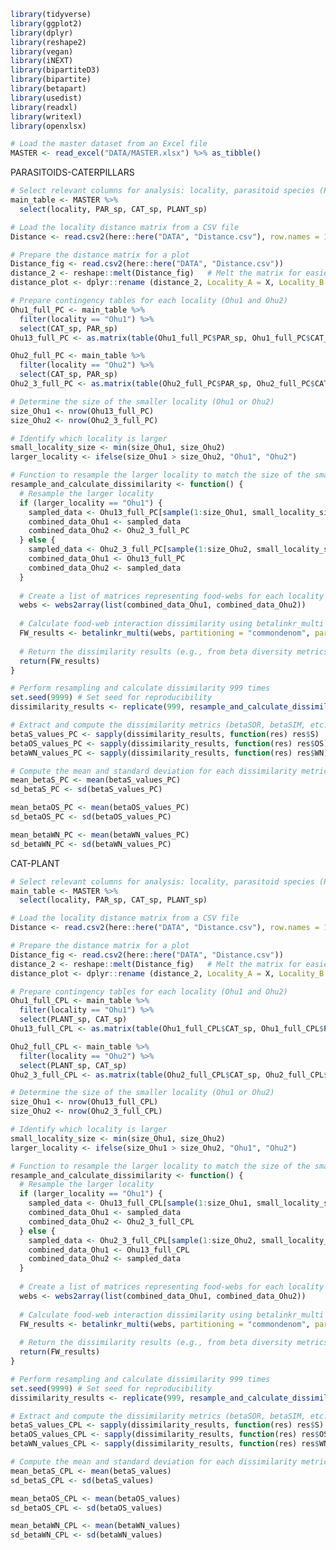 
```r
library(tidyverse)
library(ggplot2)
library(dplyr)
library(reshape2)
library(vegan)
library(iNEXT)
library(bipartiteD3)
library(bipartite)
library(betapart)
library(usedist)
library(readxl)
library(writexl)
library(openxlsx)

# Load the master dataset from an Excel file
MASTER <- read_excel("DATA/MASTER.xlsx") %>% as_tibble()
```



PARASITOIDS-CATERPILLARS
```r


# Select relevant columns for analysis: locality, parasitoid species (PAR_sp), caterpillar species (CAT_sp), and plant species (PLANT_sp)
main_table <- MASTER %>%
  select(locality, PAR_sp, CAT_sp, PLANT_sp)

# Load the locality distance matrix from a CSV file
Distance <- read.csv2(here::here("DATA", "Distance.csv"), row.names = 1) # Load distance matrix of localities

# Prepare the distance matrix for a plot
Distance_fig <- read.csv2(here::here("DATA", "Distance.csv"))
distance_2 <- reshape::melt(Distance_fig)   # Melt the matrix for easier plotting
distance_plot <- dplyr::rename (distance_2, Locality_A = X, Locality_B = variable, distance = value)  # Rename columns for clarity

# Prepare contingency tables for each locality (Ohu1 and Ohu2)
Ohu1_full_PC <- main_table %>%
  filter(locality == "Ohu1") %>%
  select(CAT_sp, PAR_sp)
Ohu13_full_PC <- as.matrix(table(Ohu1_full_PC$PAR_sp, Ohu1_full_PC$CAT_sp))

Ohu2_full_PC <- main_table %>%
  filter(locality == "Ohu2") %>%
  select(CAT_sp, PAR_sp)
Ohu2_3_full_PC <- as.matrix(table(Ohu2_full_PC$PAR_sp, Ohu2_full_PC$CAT_sp))

# Determine the size of the smaller locality (Ohu1 or Ohu2)
size_Ohu1 <- nrow(Ohu13_full_PC)
size_Ohu2 <- nrow(Ohu2_3_full_PC)

# Identify which locality is larger
small_locality_size <- min(size_Ohu1, size_Ohu2)
larger_locality <- ifelse(size_Ohu1 > size_Ohu2, "Ohu1", "Ohu2")

# Function to resample the larger locality to match the size of the smaller locality and calculate dissimilarity
resample_and_calculate_dissimilarity <- function() {
  # Resample the larger locality
  if (larger_locality == "Ohu1") {
    sampled_data <- Ohu13_full_PC[sample(1:size_Ohu1, small_locality_size), ]
    combined_data_Ohu1 <- sampled_data
    combined_data_Ohu2 <- Ohu2_3_full_PC
  } else {
    sampled_data <- Ohu2_3_full_PC[sample(1:size_Ohu2, small_locality_size), ]
    combined_data_Ohu1 <- Ohu13_full_PC
    combined_data_Ohu2 <- sampled_data
  }
  
  # Create a list of matrices representing food-webs for each locality
  webs <- webs2array(list(combined_data_Ohu1, combined_data_Ohu2))
  
  # Calculate food-web interaction dissimilarity using betalinkr_multi
  FW_results <- betalinkr_multi(webs, partitioning = "commondenom", partition.st = TRUE)
  
  # Return the dissimilarity results (e.g., from beta diversity metrics such as betaSOR, betaSIM)
  return(FW_results)
}

# Perform resampling and calculate dissimilarity 999 times
set.seed(9999) # Set seed for reproducibility
dissimilarity_results <- replicate(999, resample_and_calculate_dissimilarity(), simplify = FALSE)

# Extract and compute the dissimilarity metrics (betaSOR, betaSIM, etc.)
betaS_values_PC <- sapply(dissimilarity_results, function(res) res$S)
betaOS_values_PC <- sapply(dissimilarity_results, function(res) res$OS)
betaWN_values_PC <- sapply(dissimilarity_results, function(res) res$WN)

# Compute the mean and standard deviation for each dissimilarity metric
mean_betaS_PC <- mean(betaS_values_PC)
sd_betaS_PC <- sd(betaS_values_PC)

mean_betaOS_PC <- mean(betaOS_values_PC)
sd_betaOS_PC <- sd(betaOS_values_PC)

mean_betaWN_PC <- mean(betaWN_values_PC)
sd_betaWN_PC <- sd(betaWN_values_PC)

```



CAT-PLANT
```r



# Select relevant columns for analysis: locality, parasitoid species (PAR_sp), caterpillar species (CAT_sp), and plant species (PLANT_sp)
main_table <- MASTER %>%
  select(locality, PAR_sp, CAT_sp, PLANT_sp)

# Load the locality distance matrix from a CSV file
Distance <- read.csv2(here::here("DATA", "Distance.csv"), row.names = 1) # Load distance matrix of localities

# Prepare the distance matrix for a plot
Distance_fig <- read.csv2(here::here("DATA", "Distance.csv"))
distance_2 <- reshape::melt(Distance_fig)   # Melt the matrix for easier plotting
distance_plot <- dplyr::rename (distance_2, Locality_A = X, Locality_B = variable, distance = value)  # Rename columns for clarity

# Prepare contingency tables for each locality (Ohu1 and Ohu2)
Ohu1_full_CPL <- main_table %>%
  filter(locality == "Ohu1") %>%
  select(PLANT_sp, CAT_sp)
Ohu13_full_CPL <- as.matrix(table(Ohu1_full_CPL$CAT_sp, Ohu1_full_CPL$PLANT_sp))

Ohu2_full_CPL <- main_table %>%
  filter(locality == "Ohu2") %>%
  select(PLANT_sp, CAT_sp)
Ohu2_3_full_CPL <- as.matrix(table(Ohu2_full_CPL$CAT_sp, Ohu2_full_CPL$PLANT_sp))

# Determine the size of the smaller locality (Ohu1 or Ohu2)
size_Ohu1 <- nrow(Ohu13_full_CPL)
size_Ohu2 <- nrow(Ohu2_3_full_CPL)

# Identify which locality is larger
small_locality_size <- min(size_Ohu1, size_Ohu2)
larger_locality <- ifelse(size_Ohu1 > size_Ohu2, "Ohu1", "Ohu2")

# Function to resample the larger locality to match the size of the smaller locality and calculate dissimilarity
resample_and_calculate_dissimilarity <- function() {
  # Resample the larger locality
  if (larger_locality == "Ohu1") {
    sampled_data <- Ohu13_full_CPL[sample(1:size_Ohu1, small_locality_size), ]
    combined_data_Ohu1 <- sampled_data
    combined_data_Ohu2 <- Ohu2_3_full_CPL
  } else {
    sampled_data <- Ohu2_3_full_CPL[sample(1:size_Ohu2, small_locality_size), ]
    combined_data_Ohu1 <- Ohu13_full_CPL
    combined_data_Ohu2 <- sampled_data
  }
  
  # Create a list of matrices representing food-webs for each locality
  webs <- webs2array(list(combined_data_Ohu1, combined_data_Ohu2))
  
  # Calculate food-web interaction dissimilarity using betalinkr_multi
  FW_results <- betalinkr_multi(webs, partitioning = "commondenom", partition.st = TRUE)
  
  # Return the dissimilarity results (e.g., from beta diversity metrics such as betaSOR, betaSIM)
  return(FW_results)
}

# Perform resampling and calculate dissimilarity 999 times
set.seed(9999) # Set seed for reproducibility
dissimilarity_results <- replicate(999, resample_and_calculate_dissimilarity(), simplify = FALSE)

# Extract and compute the dissimilarity metrics (betaSOR, betaSIM, etc.)
betaS_values_CPL <- sapply(dissimilarity_results, function(res) res$S)
betaOS_values_CPL <- sapply(dissimilarity_results, function(res) res$OS)
betaWN_values_CPL <- sapply(dissimilarity_results, function(res) res$WN)

# Compute the mean and standard deviation for each dissimilarity metric
mean_betaS_CPL <- mean(betaS_values)
sd_betaS_CPL <- sd(betaS_values)

mean_betaOS_CPL <- mean(betaOS_values)
sd_betaOS_CPL <- sd(betaOS_values)

mean_betaWN_CPL <- mean(betaWN_values)
sd_betaWN_CPL <- sd(betaWN_values)


```

